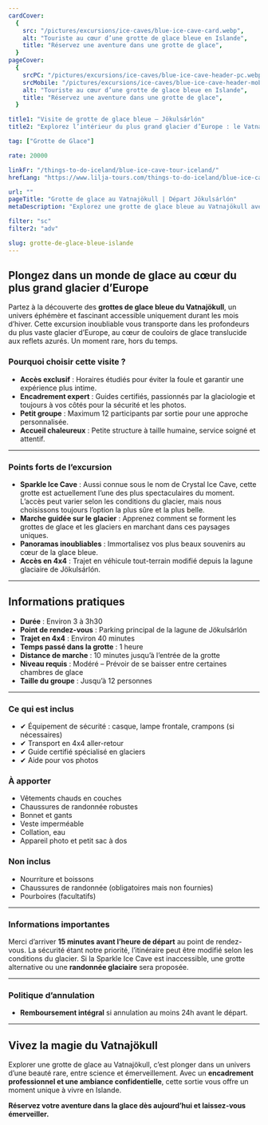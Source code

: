 ```yaml
---
cardCover:
  {
    src: "/pictures/excursions/ice-caves/blue-ice-cave-card.webp",
    alt: "Touriste au cœur d’une grotte de glace bleue en Islande",
    title: "Réservez une aventure dans une grotte de glace",
  }
pageCover:
  {
    srcPC: "/pictures/excursions/ice-caves/blue-ice-cave-header-pc.webp",
    srcMobile: "/pictures/excursions/ice-caves/blue-ice-cave-header-mobile.webp",
    alt: "Touriste au cœur d’une grotte de glace bleue en Islande",
    title: "Réservez une aventure dans une grotte de glace",
  }

title1: "Visite de grotte de glace bleue – Jökulsárlón"
title2: "Explorez l’intérieur du plus grand glacier d’Europe : le Vatnajökull"

tag: ["Grotte de Glace"]

rate: 20000

linkFr: "/things-to-do-iceland/blue-ice-cave-tour-iceland/"
hrefLang: "https://www.lilja-tours.com/things-to-do-iceland/blue-ice-cave-tour-iceland/"

url: ""
pageTitle: "Grotte de glace au Vatnajökull | Départ Jökulsárlón"
metaDescription: "Explorez une grotte de glace bleue au Vatnajökull avec un guide expert. Petit groupe, paysages incroyables. Réservez votre aventure dès maintenant !"

filter: "sc"
filter2: "adv"

slug: grotte-de-glace-bleue-islande
---
```


## Plongez dans un monde de glace au cœur du plus grand glacier d’Europe

Partez à la découverte des **grottes de glace bleue du Vatnajökull**, un univers éphémère et fascinant accessible uniquement durant les mois d’hiver. Cette excursion inoubliable vous transporte dans les profondeurs du plus vaste glacier d’Europe, au cœur de couloirs de glace translucide aux reflets azurés. Un moment rare, hors du temps.

### Pourquoi choisir cette visite ?

- **Accès exclusif** : Horaires étudiés pour éviter la foule et garantir une expérience plus intime.
- **Encadrement expert** : Guides certifiés, passionnés par la glaciologie et toujours à vos côtés pour la sécurité et les photos.
- **Petit groupe** : Maximum 12 participants par sortie pour une approche personnalisée.
- **Accueil chaleureux** : Petite structure à taille humaine, service soigné et attentif.

---

### Points forts de l’excursion

- **Sparkle Ice Cave** : Aussi connue sous le nom de Crystal Ice Cave, cette grotte est actuellement l’une des plus spectaculaires du moment. L’accès peut varier selon les conditions du glacier, mais nous choisissons toujours l’option la plus sûre et la plus belle.
- **Marche guidée sur le glacier** : Apprenez comment se forment les grottes de glace et les glaciers en marchant dans ces paysages uniques.
- **Panoramas inoubliables** : Immortalisez vos plus beaux souvenirs au cœur de la glace bleue.
- **Accès en 4x4** : Trajet en véhicule tout-terrain modifié depuis la lagune glaciaire de Jökulsárlón.

---

## Informations pratiques

- **Durée** : Environ 3 à 3h30
- **Point de rendez-vous** : Parking principal de la lagune de Jökulsárlón
- **Trajet en 4x4** : Environ 40 minutes
- **Temps passé dans la grotte** : 1 heure
- **Distance de marche** : 10 minutes jusqu’à l’entrée de la grotte
- **Niveau requis** : Modéré – Prévoir de se baisser entre certaines chambres de glace
- **Taille du groupe** : Jusqu’à 12 personnes

---

### Ce qui est inclus

- ✔ Équipement de sécurité : casque, lampe frontale, crampons (si nécessaires)
- ✔ Transport en 4x4 aller-retour
- ✔ Guide certifié spécialisé en glaciers
- ✔ Aide pour vos photos

### À apporter

- Vêtements chauds en couches
- Chaussures de randonnée robustes
- Bonnet et gants
- Veste imperméable
- Collation, eau
- Appareil photo et petit sac à dos

### Non inclus

- Nourriture et boissons
- Chaussures de randonnée (obligatoires mais non fournies)
- Pourboires (facultatifs)

---

### Informations importantes

Merci d’arriver **15 minutes avant l’heure de départ** au point de rendez-vous. La sécurité étant notre priorité, l’itinéraire peut être modifié selon les conditions du glacier. Si la Sparkle Ice Cave est inaccessible, une grotte alternative ou une **randonnée glaciaire** sera proposée.

---

### Politique d’annulation

- **Remboursement intégral** si annulation au moins 24h avant le départ.

---

## Vivez la magie du Vatnajökull

Explorer une grotte de glace au Vatnajökull, c’est plonger dans un univers d’une beauté rare, entre science et émerveillement. Avec un **encadrement professionnel et une ambiance confidentielle**, cette sortie vous offre un moment unique à vivre en Islande.

**Réservez votre aventure dans la glace dès aujourd’hui et laissez-vous émerveiller.**

<script
  type="text/javascript"
  src="https://widgets.bokun.io/assets/javascripts/apps/build/BokunWidgetsLoader.js?bookingChannelUUID=97236c68-b945-4a96-8587-660bdc4c45fd"
  async
></script>

<div
  class="bokunWidget"
  data-src="https://widgets.bokun.io/online-sales/97236c68-b945-4a96-8587-660bdc4c45fd/experience-calendar/824740"
></div>
